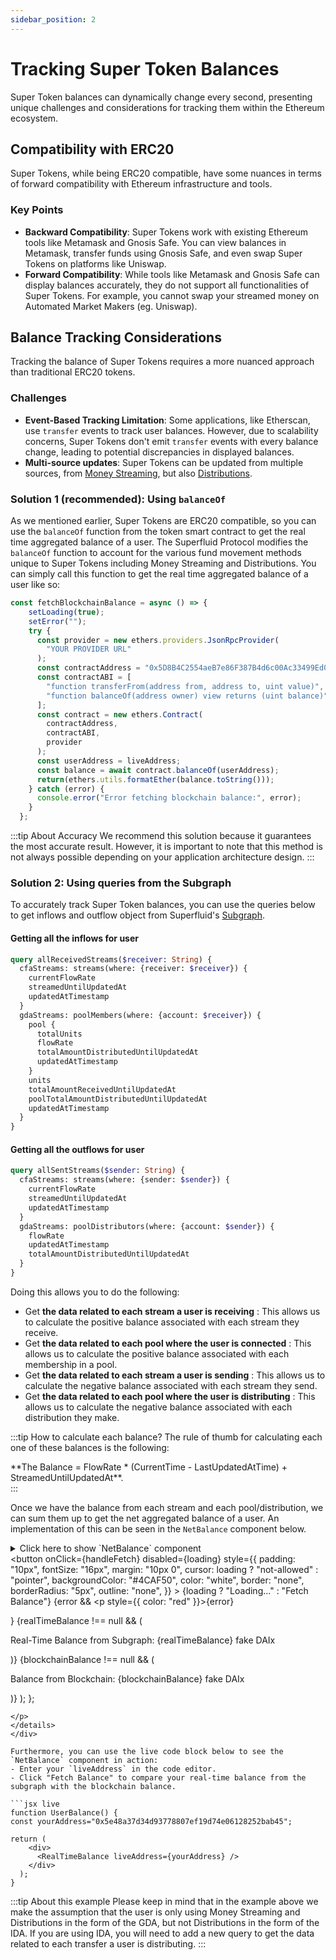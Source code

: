 ```yaml
---
sidebar_position: 2
---
```


# Tracking Super Token Balances

Super Token balances can dynamically change every second, presenting unique challenges and considerations for tracking them within the Ethereum ecosystem.

## Compatibility with ERC20

Super Tokens, while being ERC20 compatible, have some nuances in terms of forward compatibility with Ethereum infrastructure and tools.

### Key Points

- **Backward Compatibility**: Super Tokens work with existing Ethereum tools like Metamask and Gnosis Safe. You can view balances in Metamask, transfer funds using Gnosis Safe, and even swap Super Tokens on platforms like Uniswap.
- **Forward Compatibility**: While tools like Metamask and Gnosis Safe can display balances accurately, they do not support all functionalities of Super Tokens. For example, you cannot swap your streamed money on Automated Market Makers (eg. Uniswap).

## Balance Tracking Considerations

Tracking the balance of Super Tokens requires a more nuanced approach than traditional ERC20 tokens.

### Challenges

- **Event-Based Tracking Limitation**: Some applications, like Etherscan, use `transfer` events to track user balances. However, due to scalability concerns, Super Tokens don't emit `transfer` events with every balance change, leading to potential discrepancies in displayed balances.
- **Multi-source updates**: Super Tokens can be updated from multiple sources, from [Money Streaming](/docs/protocol/money-streaming/overview.mdx), but also [Distributions](/docs/protocol/distributions/overview.mdx).

### Solution 1 (recommended): Using `balanceOf`

As we mentioned earlier, Super Tokens are ERC20 compatible, so you can use the `balanceOf` function from the token smart contract to get the real time aggregated balance of a user.
The Superfluid Protocol modifies the `balanceOf` function to account for the various fund movement methods unique to Super Tokens including Money Streaming and Distributions.
You can simply call this function to get the real time aggregated balance of a user like so:

```jsx
const fetchBlockchainBalance = async () => {
    setLoading(true);
    setError("");
    try {
      const provider = new ethers.providers.JsonRpcProvider(
        "YOUR PROVIDER URL"
      );
      const contractAddress = "0x5D8B4C2554aeB7e86F387B4d6c00Ac33499Ed01f"; //fake DAIx contract address on Mumbai
      const contractABI = [
        "function transferFrom(address from, address to, uint value)",
        "function balanceOf(address owner) view returns (uint balance)",
      ];
      const contract = new ethers.Contract(
        contractAddress,
        contractABI,
        provider
      );
      const userAddress = liveAddress;
      const balance = await contract.balanceOf(userAddress);
      return(ethers.utils.formatEther(balance.toString()));
    } catch (error) {
      console.error("Error fetching blockchain balance:", error);
    }
  };
```

:::tip About Accuracy
We recommend this solution because it guarantees the most accurate result. However, it is important to note that this method is not always possible depending on your application architecture design.
:::

### Solution 2: Using queries from the Subgraph

To accurately track Super Token balances, you can use the queries below to get inflows and outflow object from Superfluid's [Subgraph](https://console.superfluid.finance/subgraph).

#### Getting all the inflows for user
```graphql
query allReceivedStreams($receiver: String) {
  cfaStreams: streams(where: {receiver: $receiver}) {
    currentFlowRate
    streamedUntilUpdatedAt
    updatedAtTimestamp
  }
  gdaStreams: poolMembers(where: {account: $receiver}) {
    pool {
      totalUnits
      flowRate
      totalAmountDistributedUntilUpdatedAt
      updatedAtTimestamp
    }
    units
    totalAmountReceivedUntilUpdatedAt
    poolTotalAmountDistributedUntilUpdatedAt
    updatedAtTimestamp
  }
}
```
#### Getting all the outflows for user
```graphql
query allSentStreams($sender: String) {
  cfaStreams: streams(where: {sender: $sender}) {
    currentFlowRate
    streamedUntilUpdatedAt
    updatedAtTimestamp
  }
  gdaStreams: poolDistributors(where: {account: $sender}) {
    flowRate
    updatedAtTimestamp
    totalAmountDistributedUntilUpdatedAt
  }
}
```
Doing this allows you to do the following:
- Get **the data related to each stream a user is receiving** : This allows us to calculate the positive balance associated with each stream they receive.
- Get **the data related to each pool where the user is connected** : This allows us to calculate the positive balance associated with each membership in a pool.
- Get **the data related to each stream a user is sending** : This allows us to calculate the negative balance associated with each stream they send.
- Get **the data related to each pool where the user is distributing** : This allows us to calculate the negative balance associated with each distribution they make.

:::tip How to calculate each balance?
The rule of thumb for calculating each one of these balances is the following:

<div style={{ display: 'flex', justifyContent: 'center' }}>
    **The Balance = FlowRate * (CurrentTime - LastUpdatedAtTime) + StreamedUntilUpdatedAt**.
</div>
:::


Once we have the balance from each stream and each pool/distribution, we can sum them up to get the net aggregated balance of a user.
An implementation of this can be seen in the `NetBalance` component below.

<div>
<details>
<summary>Click here to show `NetBalance` component</summary>
<p>
```jsx
const NetBalance = ({ liveAddress }) => {
  const [realTimeBalance, setRealTimeBalance] = useState(null);
  const [blockchainBalance, setBlockchainBalance] = useState(null);
  const [loading, setLoading] = useState(false);
  const [error, setError] = useState("");

  async function fetchSubgraphBalance() {
    setLoading(true); // Assuming setLoading is a function that updates loading state
    setError(""); // Assuming setError is a function that clears any previous errors
    const endpoint = "https://polygon-mumbai.subgraph.x.superfluid.dev";
    const provider = new ethers.providers.JsonRpcProvider(
      "https://polygon-testnet.public.blastapi.io"
    );
    const currentTimestamp = (await provider.getBlock("latest")).timestamp;

    const inflowQuery = {
      query: `query allReceivedStreams($receiver: String) {
        cfaStreams: streams(where: {receiver: $receiver}) {
          currentFlowRate
          streamedUntilUpdatedAt
          updatedAtTimestamp
        }
        gdaStreams: poolMembers(where: {account: $receiver}) {
          pool {
            totalUnits
            flowRate
            totalAmountDistributedUntilUpdatedAt
            updatedAtTimestamp
          }
          units
          totalAmountReceivedUntilUpdatedAt
          poolTotalAmountDistributedUntilUpdatedAt
          updatedAtTimestamp
        }
      }`,
      variables: { receiver: liveAddress },
    };

    const outflowQuery = {
      query: `query allSentStreams($sender: String) {
        cfaStreams: streams(where: {sender: $sender}) {
          currentFlowRate
          streamedUntilUpdatedAt
          updatedAtTimestamp
        }
        gdaStreams: poolDistributors(where: {account: $sender}) {
          flowRate
          updatedAtTimestamp
          totalAmountDistributedUntilUpdatedAt
        }
      }`,
      variables: { sender: liveAddress },
    };

    try {
      const inflowResponse = await fetch(endpoint, {
        method: "POST",
        headers: { "Content-Type": "application/json" },
        body: JSON.stringify(inflowQuery),
      });

      const outflowResponse = await fetch(endpoint, {
        method: "POST",
        headers: { "Content-Type": "application/json" },
        body: JSON.stringify(outflowQuery),
      });

      const inflowData = await inflowResponse.json();
      const outflowData = await outflowResponse.json();

      let netBalance = 0;

      // Calculate inflow balance
      inflowData.data.cfaStreams.forEach((stream) => {
        netBalance +=
          parseInt(stream.currentFlowRate) *
            (currentTimestamp - parseInt(stream.updatedAtTimestamp)) +
          parseInt(stream.streamedUntilUpdatedAt);
      });

      inflowData.data.gdaStreams.forEach((pool) => {
        const balance =
          (parseInt(pool.units) / parseInt(pool.pool.totalUnits)) *
            parseInt(pool.pool.flowRate) *
            (currentTimestamp - parseInt(pool.updatedAtTimestamp)) +
          parseInt(pool.totalAmountReceivedUntilUpdatedAt);
        netBalance += balance;
      });

      // Calculate outflow balance (as negative)
      outflowData.data.cfaStreams.forEach((stream) => {
        netBalance -=
          parseInt(stream.currentFlowRate) *
            (currentTimestamp - parseInt(stream.updatedAtTimestamp)) +
          parseInt(stream.streamedUntilUpdatedAt);
      });

      outflowData.data.gdaStreams.forEach((pool) => {
        const balance =
          parseInt(pool.flowRate) *
            (currentTimestamp - parseInt(pool.updatedAtTimestamp)) -
          parseInt(pool.totalAmountDistributedUntilUpdatedAt);
        netBalance -= balance;
      });

      setRealTimeBalance(ethers.utils.formatEther(netBalance.toString())); // Assuming setRealTimeBalance is a function that updates the balance state
    } catch (error) {
      console.error("Error calculating net balance:", error);
      setError("Failed to calculate net balance."); // Assuming setError is a function that sets error state
    } finally {
      setLoading(false); // Assuming setLoading is a function that updates loading state
    }
  }

  const fetchBlockchainBalance = async () => {
    setLoading(true);
    setError("");
    try {
      const provider = new ethers.providers.JsonRpcProvider(
        "https://polygon-testnet.public.blastapi.io"
      );
      const contractAddress = "0x5D8B4C2554aeB7e86F387B4d6c00Ac33499Ed01f"; //fake DAIx contract address on Mumbai
      const contractABI = [
        "function transferFrom(address from, address to, uint value)",
        "function balanceOf(address owner) view returns (uint balance)",
      ];
      const contract = new ethers.Contract(
        contractAddress,
        contractABI,
        provider
      );

      const userAddress = liveAddress;
      const balance = await contract.balanceOf(userAddress);
      setBlockchainBalance(ethers.utils.formatEther(balance.toString()));
    } catch (error) {
      console.error("Error fetching blockchain balance:", error);
      setError("Failed to fetch blockchain balance.");
    } finally {
      setLoading(false);
    }
  };

  const handleFetch = async () => {
    await fetchSubgraphBalance();
    await fetchBlockchainBalance();
  };

  return (
    <div
      style={{
        display: "flex",
        flexDirection: "column",
        alignItems: "center",
        justifyContent: "center",
        fontFamily: "Arial",
      }}
    >
      <h1>Real-Time Balance</h1>
      <div
        style={{
          border: "1px solid #ccc",
          padding: "20px",
          borderRadius: "5px",
          marginBottom: "20px",
        }}
      >
        <p>
          Enter your <strong>liveAddress</strong> in the code editor, then click
          "Fetch Balance" to compare your real-time balance from the subgraph
          with the blockchain balance.
        </p>
      </div>
      <button
        onClick={handleFetch}
        disabled={loading}
        style={{
          padding: "10px",
          fontSize: "16px",
          margin: "10px 0",
          cursor: loading ? "not-allowed" : "pointer",
          backgroundColor: "#4CAF50",
          color: "white",
          border: "none",
          borderRadius: "5px",
          outline: "none",
        }}
      >
        {loading ? "Loading..." : "Fetch Balance"}
      </button>
      {error && <p style={{ color: "red" }}>{error}</p>}
      {realTimeBalance !== null && (
        <p>Real-Time Balance from Subgraph: {realTimeBalance} fake DAIx</p>
      )}
      {blockchainBalance !== null && (
        <p>Balance from Blockchain: {blockchainBalance} fake DAIx</p>
      )}
    </div>
  );
};
```
</p>
</details>
</div>

Furthermore, you can use the live code block below to see the `NetBalance` component in action:
- Enter your `liveAddress` in the code editor.
- Click "Fetch Balance" to compare your real-time balance from the subgraph with the blockchain balance.

```jsx live
function UserBalance() {
const yourAddress="0x5e48a37d34d93778807ef19d74e06128252bab45";

return (
    <div>
      <RealTimeBalance liveAddress={yourAddress} />
    </div>
  );
}
```

:::tip About this example
Please keep in mind that in the example above we make the assumption that the user is only using Money Streaming and Distributions in the form of the GDA,
but not Distributions in the form of the IDA. If you are using IDA, you will need to add a new query to get the data related to each transfer a user is distributing.
:::
